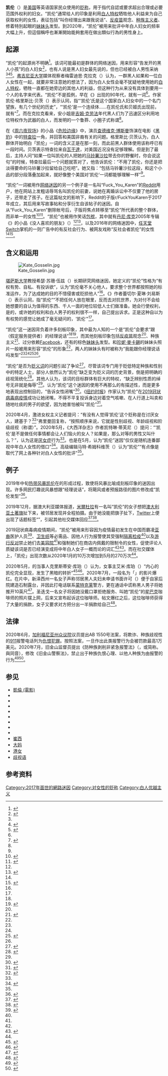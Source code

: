{{NoteTA
|G1=People
|G2=美国漫画
|G3=IT
|1=zh-cn:弗吉尼亚大学; zh-tw:維吉尼亞大學; zh-hk:維珍尼亞大學;
|2=zh-hk:查特域克·保斯曼;zh-tw:查德威克·鮑斯曼;zh-hans:查德维克·博斯曼;zh-hant:查德維克·博斯曼;
|3=zh-tw:珍妮·麥卡菲;zh-cn:珍妮·麦卡西;zh-hk:珍妮·麥卡錫;
|4=zh-hans:瓦坎达; zh-hant:瓦干達;
}}

{{for|[[卢森堡|卢森堡]]西部市镇|凯伦}}
'''凯伦'''（{{lang-en|Karen}}）是[[美国|美国]]等英语国家民众使用的[[贬义|贬称]]，用于指代自認{{le|权势|Entitlement|有权势}}或要求超出合理或必要范围外权利的妇女。“凯伦”通常给人的印象是利用[[白人特权|白人特权]]牺牲他人利益来为自己获取权利的女性，表征包括“叫你经理出来跟我说话”、[[接种疫苗争议|反疫苗]]观念、[[种族主义|种族主义者]]、修着特別起眼的[[妹妹头|妹妹头]]发型{{来源请求}}。到2020年，“凯伦”被用来批评中年白人妇女的频率大幅上升，但這個稱呼也漸漸開始能夠套用在做出類似行為的男性身上。

== 起源 ==
“凯伦”的起源尚不明确<ref>{{cite website | url=https://www.insider.com/karen-meme-origin-the-history-of-calling-women-karen-white-2020-5 | website=Business Insider | title=How the name Karen became a stand-in for problematic white women and a hugely popular meme | first=Rachel | last=Greenspan | date=2020-05-27 | quote=While there are many origin stories for the Karen meme, it's not completely clear where it came from — as is the case with many popular memes. "The origins of Karen are kind of really hard to pin down," Schimkowitz said. | accessdate=2020-07-17 }}{{Dead link}}</ref>。该词可能最初是{{le|黑人Twitter|Black Twitter}}群体的网络迷因，用来形容“告发开{{le|柠檬水摊|Lemonade stand}}的黑人小孩”的白人妇女<ref name=":0">{{Cite web|last=Tiffany|first=Kaitlyn|date=2020-05-06|title=How ‘Karen’ Became a Coronavirus Villain|url=https://www.theatlantic.com/technology/archive/2020/05/coronavirus-karen-memes-reddit-twitter-carolyn-goodman/611104/|access-date=2020-05-20|website=The Atlantic|language=en-US|archive-url=https://web.archive.org/web/20200519145242/https://www.theatlantic.com/technology/archive/2020/05/coronavirus-karen-memes-reddit-twitter-carolyn-goodman/611104/|archive-date=2020-05-19|dead-url=no}}</ref>，也有人说是黑人妇女最先说的，但也已经被白人男性采纳<ref name=":0" /><ref name=":4">{{Cite web|last=Lewis|first=Rachel Charlene|date=2020-04-10|title='Karen' Isn't a Slur – It's A Critique of Entitled White Womanhood|url=https://www.bitchmedia.org/article/very-online/the-karen-meme-isnt-a-slur-its-a-social-critique|access-date=2020-04-21|website=Bitch Media|archive-url=https://web.archive.org/web/20200418102720/https://www.bitchmedia.org/article/very-online/the-karen-meme-isnt-a-slur-its-a-social-critique|archive-date=2020-04-18|dead-url=yes}}</ref><ref>{{Cite web|date=2020-04-08|title=Opinion: Karen is not the equivalent of the N-word for white women. If you’re offended, you might be one|url=https://www.independent.co.uk/voices/karen-n-word-racism-white-women-julie-bindel-coronavirus-a9453201.html|access-date=2020-06-13|website=The Independent|language=en|archive-url=https://web.archive.org/web/20200611141727/https://www.independent.co.uk/voices/karen-n-word-racism-white-women-julie-bindel-coronavirus-a9453201.html|archive-date=2020-06-11|dead-url=no}}</ref>。[[弗吉尼亚大学|弗吉尼亚大学]]媒体观察者梅雷迪思·克拉克（{{lang|en|Meredith Clark}}）认为，一群黑人如果和一位白人女性在一起，就要非常注意她的想法了，因为白人女性会毫不犹疑地使用她的[[白人特权|白人特权]]，牺牲一直都在她旁边的其他人的利益，但这种行为从来没有具体到要用一个人的名字来代表。“凯伦”不是孤例，早在《{{le|Baby Got Back|Baby Got Back}}》出现的90年代，就有{{le|贝姬 (贬称)|Becky (slang)|贝姬}}一词<ref name=":0" />。作家凯伦·格里斯比·贝茨（{{lang|en|Karen Grigsby Bates}}）表示认同，指“‘凯伦’氏是这个国家白人妇女中的一个名门望族，有几个世纪的历史”，“‘凯伦’是一个连续体......在凯伦氏和贝姬氏出现前，就有{{le|安小姐|Miss Ann}}”<ref name=":8">{{Cite web|last=|first=|date=2020-07-15|title=What's In A 'Karen'? : Code Switch|url=https://www.npr.org/2020/07/14/891177904/whats-in-a-karen|dead-url=no|archive-url=https://web.archive.org/web/20200718204237/https://www.npr.org/2020/07/14/891177904/whats-in-a-karen|archive-date=2020-07-18|access-date=2020-07-19|website=NPR.org|language=en}}</ref>。而在克拉克看来，安小姐是[[吉姆·克劳法|吉姆·克劳法]]年代黑人们为了迅速区分利用地位特权作为武器的白人，而发明的一个鲁莽、小圈子式称谓<ref name=":8" />。

在《[[周六夜现场|周六夜现场]]》的小品《[[危险边缘|危险边缘]]》中，演员[[查德维克·博斯曼|查德维克·博斯曼]]饰演在电影《[[黑豹_(電影)|黑豹]]》中的[[黑豹_(漫畫)|特查拉]]一角，并回答和美国非裔有关的问题。格里斯比·贝茨认为，白人群体开始明白「凯伦」一词的含义正是在那一刻，而此前黑人群体使用该称呼已有一段时间。贝茨表示特查拉来自[[瓦干達|瓦干達]]，对美国近况没有足够理解。但是到了最后，主持人问“如果一位叫凯伦的人把她的[[马铃薯沙拉|马铃薯沙拉]]带去你的野餐时，你会说这句”的时候，特查拉最后一个问题就答对了，他告诉凯伦：“不用了凯伦，你还是把淡得要命的马铃薯沙拉留给自己吃吧”。她又指：“包括马铃薯沙拉这段，和这个小品的部分段落叠加起来，就好像整个美国对‘凯伦’一词都能够理解一样”<ref name=":8" />。

“凯伦”一词被用作[[网络迷因|网络迷因]]的另一个例子是一名叫“Fuck_You_Karen”的[[Reddit|Reddit]]用户，他在网站上发粗话辱骂名叫凯伦的前妻，说她在离婚诉讼中不仅要了他的房子，还带走了孩子。在这篇帖文的影响下，Reddit的子版r/FuckYouKaren于2017年成立，其后用来写故事帖和分享衍生自该帖子的迷因。自从“Fuck_You_Karen”删除帐号后，子版将焦点转移至“凯伦”所代表的整个群体，而非单一的女性<ref name="Romano">{{Cite web|last=Romano|first=Aja|date=2020-02-05|title=Karen: The anti-vaxxer soccer mom with speak-to-the-manager hair, explained|url=https://www.vox.com/2020/2/5/21079162/karen-name-insult-meme-manager|access-date=2020-04-21|website=Vox|archive-url=https://web.archive.org/web/20200421174030/https://www.vox.com/2020/2/5/21079162/karen-name-insult-meme-manager|archive-date=2020-04-21|dead-url=no}}</ref><ref name="BI">{{cite website | url=https://www.insider.com/karen-meme-origin-the-history-of-calling-women-karen-white-2020-5 | website=Business Insider | title=How the name Karen became a stand-in for problematic white women and a hugely popular meme | first=Rachel | last=Greenspan | date=2020-05-27 | accessdate=2020-05-29 }}{{Dead link}}</ref>。“凯伦”也被用作笑话[[包袱_(相声)|包袱]]，其中就有[[丹尼·库克|丹尼·库克]]2005年专辑《{{tsl|en|Retaliation (Dane Cook album)|复仇 (专辑)|复仇}}》的小品《没人喜欢的朋友》（{{lang|en|"The Friend Nobody Likes"}}）<ref name="BI" /><ref>{{cite news |author1=Epoch故事小馆 |title=在美国，只有Karen可以与“朝阳大妈”一战 |url=https://www.thepaper.cn/newsDetail_forward_7931506 |accessdate=2020-08-04 |work=澎湃新闻 |date=2020-06-21}}</ref>，以及2016年的网络迷因中，[[任天堂Switch|任天堂Switch]]掌机的一则广告中的有反社会行为、被网友戏称“反社会者凯伦”的女性<ref name="Romano" /><ref>{{Cite web|last=Frank|first=Allegra|date=2016-10-25|title=Nintendo Switch’s best, most revealing meme is antisocial ‘Karen’|url=https://www.polygon.com/2016/10/25/13403924/nintendo-switch-karen-meme-reveal-video|access-date=2020-06-13|website=Polygon|language=en|archive-url=https://web.archive.org/web/20200724133356/https://www.polygon.com/2016/10/25/13403924/nintendo-switch-karen-meme-reveal-video|archive-date=2020-07-24|dead-url=no}}</ref>。

== 含义和运用 ==
[[File:Kate_Gosselin.jpg|thumb]]

[[堪萨斯大学|堪萨斯大学]]教授希瑟·苏珊·伍兹（{{lang-en|Heather Suzanne Woods}}）长期研究网络迷因，她定义的“凯伦”性格为“有权有势、自私、有投诉欲”，认为“凯伦毫不关心他人，要求整个世界都按照她的标准运作，为了达成她的目的不惜侵害或贬损他人”<ref name=":0" />。《{{le|老娘立场|Bitch (magazine)}}》作者蕾切尔·夏琳·刘易斯（{{lang|en|Rachel Charlene Lewis}}）表示认同，指“凯伦”“不把任何人放在眼里，反而去对抗世界，为对付不会给她想要的自认为值得的东西、千人一面的地位较低人士们做准备。她会行使权利，是的，或许她的权利和白人男子的权利很不一样，自己提出诉求。正是这种自以为有权势的感觉让她成了毫无疑问的，‘凯伦’”<ref name=":4" />。

“凯伦”这一迷因背负着许多刻板印象，其中最为人知的一个是“凯伦”会要求“跟（假定服务提供者）的经理说话”<ref name="Romano" /><ref name="KYM">{{cite website|title=10+ Memes of Karen, the Infamous "Speak to the Manager" Haircut|url=https://knowyourmeme.com/editorials/collections/10-memes-of-karen-the-infamous-speak-to-the-manager-haircut|accessdate=2020-05-30|website=Know Your Meme|archive-date=2021-07-26|archive-url=https://web.archive.org/web/20210726202538/https://knowyourmeme.com/editorials/collections/10-memes-of-karen-the-infamous-speak-to-the-manager-haircut|dead-url=yes}}</ref>，而其他刻板印象包括[[接种疫苗争议|反疫苗]]观念<ref name="Romano" />、种族主义<ref name=":5">{{cite website|last=Asmelash|first=Leah|date=2020-05-30|title=How Karen became a meme, and what real-life Karens think about it|url=https://edition.cnn.com/2020/05/30/us/karen-meme-trnd/index.html|accessdate=2020-05-30|website=CNN|archive-date=2021-12-15|archive-url=https://web.archive.org/web/20211215005514/https://edition.cnn.com/2020/05/30/us/karen-meme-trnd/index.html|dead-url=no}}</ref>、过分依赖[[Facebook|Facebook]]，还有{{le|挑染|Hair highlighting}}的棕色[[妹妹头|妹妹头]]发型。{{tsl|en|Kate Gosselin|凯特·戈塞林}}和[[珍妮·麥卡錫|珍妮·麥卡錫]]的妹妹头照片一般被用来形容“凯伦”的形象<ref name=":7" />，两人的妹妹头有时被称为“我能跟你经理说话吗发型”<ref name="BI" /><ref name="Romano" /><ref>{{Cite web|last=Dozier|first=Rob|date=2018-08-21|title=Why Memes Making Fun of White People Demanding to 'Speak to the Manager!' Are So Popular Right Now|url=https://slate.com/human-interest/2018/08/bbq-becky-permit-patty-apple-store-lady-why-laughing-at-white-entitlement-feels-so-appropriate.html|access-date=2020-04-21|website=Slate|archive-date=2021-09-24|archive-url=https://web.archive.org/web/20210924063645/https://slate.com/human-interest/2018/08/bbq-becky-permit-patty-apple-store-lady-why-laughing-at-white-entitlement-feels-so-appropriate.html|dead-url=yes}}</ref><ref name="KYM" />。

“凯伦”是否为[[贬义|贬义词]]的问题引起了争论<ref name=":1">{{cite web | url=https://www.inquirer.com/opinion/karen-memes-slur-kate-gosselin-hate-speech-women-20200513.html | website=The Philadelphia Inquirer | title=Is calling someone ‘Karen’ a slur? An investigation. | date=2020-05-27 | accessdate=2020-06-02 | archive-date=2021-11-26 | archive-url=https://web.archive.org/web/20211126145643/https://www.inquirer.com/opinion/karen-memes-slur-kate-gosselin-hate-speech-women-20200513.html | dead-url=yes }}</ref>。尽管该词专门用于贬低特定种族和性别中的特定人士，部分人依然认为“凯伦”缺乏变为贬义词的历史背景，倒是把明确的歧视笼统化<ref>{{cite website | url=https://www.cbc.ca/radio/day6/dysfunction-in-long-term-care-the-meaning-of-karen-zunzi-crispr-covid-19-tests-baroness-von-sketch-more-1.5588200/after-racial-violence-in-the-u-s-writer-karen-attiah-re-examines-the-karen-meme-1.5588208 | website=CBC | title=After racial violence in the U.S., writer Karen Attiah re-examines the 'Karen' meme | date=2020-05-27 | accessdate=2020-06-02 | archive-date=2022-01-06 | archive-url=https://web.archive.org/web/20220106172408/https://www.cbc.ca/radio/day6/dysfunction-in-long-term-care-the-meaning-of-karen-zunzi-crispr-covid-19-tests-baroness-von-sketch-more-1.5588200/after-racial-violence-in-the-u-s-writer-karen-attiah-re-examines-the-karen-meme-1.5588208 | dead-url=no }}</ref>。其他人认为，该词的目标群体有巨大的特权，“缺乏辨别性质的绰号无非就是侮辱”<ref name=":1" />。{{tsl|en|Hadley Freeman|哈德利·弗里曼}}认为“凯伦”这个迷因的使用不再那么的有描述性，而是更多地表现出控制目的，“告诉女性闭嘴”<ref name=":2">{{Cite news|last=Freeman|first=Hadley|date=2020-04-13|title=The 'Karen' meme is everywhere – and it has become mired in sexism|work=The Guardian|url=https://www.theguardian.com/fashion/2020/apr/13/the-karen-meme-is-everywhere-and-it-has-become-mired-in-sexism|access-date=2020-04-21|archive-date=2021-12-01|archive-url=https://web.archive.org/web/20211201194147/https://www.theguardian.com/fashion/2020/apr/13/the-karen-meme-is-everywhere-and-it-has-become-mired-in-sexism|dead-url=no}}</ref>。《[[纽约时报|纽约时报]]》作家{{tsl|en|Jennifer Weiner|珍妮弗·韦纳}}认为“凯伦”在[[2019冠状病毒病疫情|2019冠状病毒病疫情]]成功让她闭嘴，不得不平复投诉身边对着空气咳嗽、在人行道上叫卖和随地吐痰的男子的欲望，因为她害怕被叫“凯伦”<ref name="Weiner">{{Cite news|last=Weiner|first=Jennifer|date=2020-04-14|title=The Seductive Appeal of Pandemic Shaming|language=en-US|work=The New York Times|url=https://www.nytimes.com/2020/04/14/opinion/coronavirus-shaming.html|access-date=2020-06-13|issn=0362-4331|archive-date=2021-12-08|archive-url=https://web.archive.org/web/20211208005930/https://www.nytimes.com/2020/04/14/opinion/coronavirus-shaming.html|dead-url=no}}</ref>。

2020年4月，激进女权主义记者{{le|朱莉·宾德尔|Julie Bindel}}提问：“有没有人觉得‘凯伦’这个贬称是在讨厌女人，建基于{{le|阶级歧视|Class discrimination|阶级偏见}}？<ref name="Parsons">{{Cite web|url=https://www.pinknews.co.uk/2020/04/06/karen-slur-meme-coronavirus-pandemic-julie-bindel-twitter-feminism-white-privilege-class/|title=In these trying times, lesbian radical feminist Julie Bindel is debating whether 'Karen' is a slur. Yes, really|last=Parsons|first=Vic|date=2020-04-06|website=PinkNews|dead-url=no|access-date=2020-04-21|archive-url=https://web.archive.org/web/20200417035524/https://www.pinknews.co.uk/2020/04/06/karen-slur-meme-coronavirus-pandemic-julie-bindel-twitter-feminism-white-privilege-class/|archive-date=2020-04-17}}</ref>”弗里曼回复称，“按照顺序来说，它就是性别歧视、年龄歧视和阶级歧视（称谓）”。2020年5月，《大西洋杂志》作者凯特琳·蒂芙尼（{{lang|en|Kaitlyn Tiffany}}）提问：“‘凯伦’是不是做任何事情都会让人们恼火的女人？如果是，那么对等的男性又叫什么？”，认为这是[[厌女症|厌女症]]行为<ref name=":0" />。也是在5月，{{le|妮娜·伯利|Nina Burleigh}}认为“凯伦”迷因“仅仅是随机连番鄙视中年白人女性的借口”<ref name=":6">{{Cite web|last=Burleigh|first=Nina|date=2020-05-28|title=How the Karen Meme Benefits the Right|url=https://gen.medium.com/how-the-karen-meme-benefits-the-right-4cff760d6e90|access-date=2020-06-13|website=Medium|language=en|archive-date=2021-12-08|archive-url=https://web.archive.org/web/20211208005931/https://gen.medium.com/how-the-karen-meme-benefits-the-right-4cff760d6e90|dead-url=no}}</ref>。{{le|了解你的迷因|Know Your Meme}}高级编辑马特·希姆科维茨（{{lang|en|Matt Schimkowitz}}）认为“凯伦”“有点像是取代了网上各种针对白人女性的批评”<ref name="BI" />。

== 例子 ==
2019年中旬[[2019年大西洋颶風季|热带风暴凯伦]]在{{le|大西洋飓风|Atlantic hurricane}}的形成过程，致使将风暴比喻成刻板印象的迷因出现。许多网民打趣说风暴想跟“经理说话”，将飓风或者预报路径的图片修改成“凯伦发型”<ref>{{Cite web|last=Mansoor|first=Sanya|url=https://time.com/5683398/tropical-storm-karen-memes/|title=Tropical Storm Karen Has the Internet Saying the Storm 'Wants to Speak to a Manager'|website=Time|date=2019-09-22|access-date=2020-04-21|archive-date=2021-07-26|archive-url=https://web.archive.org/web/20210726030038/https://time.com/5683398/tropical-storm-karen-memes/|dead-url=no}}</ref>。

2019年12月，据澳大利亚媒体报道，[[米爾杜拉|米爾杜拉]]有一名叫“凯伦”的女子想把[[澳大利亚土著旗|澳大利亚土著旗]]扯下来，被邻居发现并全程拍摄。由于她没能把旗子扯下，[[Twitter|Twitter]]上便出现了话题标签“{{lang|en|#TooStrongForYouKaren}}”，引起其他社交媒体回应<ref>{{cite web | url=https://www.sbs.com.au/news/mildura-woman-attempts-to-tear-down-aboriginal-flag-in-viral-video | title=Mildura woman attempts to tear down Aboriginal flag in viral video | date=2019-12-15 | publisher=SBS World News | location=Sydney | accessdate=2020-06-26 | archive-date=2021-07-11 | archive-url=https://web.archive.org/web/20210711230353/https://www.sbs.com.au/news/mildura-woman-attempts-to-tear-down-aboriginal-flag-in-viral-video | dead-url=no }}</ref><ref>{{cite web | url=https://www.abc.net.au/news/2019-12-23/too-strong-for-you-karen-viral-video-prompts-mildura-rally/11823082 | title=#toostrongforyoukaren viral video prompts anti-racism rally in Mildura | first=Christopher | last=Testa | date=2019-12-22 | publisher=ABC Mildura Swan Hill | location=Mildura, Victoria, Australia | accessdate=2020-06-26 | archive-date=2021-06-02 | archive-url=https://web.archive.org/web/20210602184443/https://www.abc.net.au/news/2019-12-23/too-strong-for-you-karen-viral-video-prompts-mildura-rally/11823082 | dead-url=no }}</ref>。

2019冠状病毒病疫情期间，“凯伦”被用来形容因为疫情最初发生在中国而霸凌[[亚裔美国人|亚裔]]医护人员<ref>{{Cite web|title='Go to China!': 'Nurses' hailed for blocking anti-quarantine 'Karen' at coronavirus protest|url=https://globalnews.ca/news/6841208/coronavirus-nurses-block-protest-denver/|last=Elliott|first=Josh K.|date=2020-04-20|website=Global News|access-date=2020-05-01|archive-date=2022-01-13|archive-url=https://web.archive.org/web/20220113113149/https://globalnews.ca/news/6841208/coronavirus-nurses-block-protest-denver/|dead-url=no}}</ref>、{{tsl|en|hoarding|囤积}}[[卫生纸|卫生纸]]等必需品、因他人行为报警使其受强制[[隔离检疫|隔离检疫]]<ref name="Weiner" />以及[[2019冠狀病毒病疫情應對的反抗|游行反对]]禁止她们去[[美容院|美容院]]<ref name=":0" />和强制她们在商店内佩戴{{le|2019冠状病毒病疫情期间的口罩|Face masks during the COVID-19 pandemic|口罩}}的限制令的女性，促使评论人质疑该词是否已经演变成将中年白人女子一概而论的词汇<ref name=":0" /><ref>{{cite news |first1=Greg |last1=Bensinger |title=“卡伦”简史：一个普通名字如何变成白人特权代名词 |url=https://cn.nytimes.com/culture/20200805/karen-name-meme-history/ |accessdate=2020-08-08 |work=纽约时报中文网 |date=2020-08-05 |archive-date=2020-08-08 |archive-url=https://web.archive.org/web/20200808015305/https://cn.nytimes.com/culture/20200805/karen-name-meme-history/ |dead-url=no }}</ref>。而在社交媒体上，「凯伦」出现次数从2020年1月的10万次增加到5月的270万次<ref name=":6" />。

2020年5月，{{le|中央公园观鸟事件|Central Park birdwatching incident}}的当事人克里斯蒂安·库珀（{{lang|en|Christian Cooper}}）认为，女事主艾米·库珀（{{lang|en|Amy Cooper}}）“内心的凯伦完全显现，发生了黑暗的转折”<ref>{{Cite web|last=Perper|first=Rosie|url=https://www.insider.com/police-central-park-karen-video-dog-leash-2020-5|title=A woman in a video appears to call the police claiming there's an 'African American man threatening my life' – he apparently had asked her to put her dog on a leash|website=Insider|date=2020-05-25|access-date=2020-05-26}}</ref><ref name=":3">{{cite news |first=Sarah Maslin |last=Nir |title=White Woman Is Fired After Calling Police on Black Man in Central Park |url=https://www.nytimes.com/2020/05/26/nyregion/amy-cooper-dog-central-park.html |work=The New York Times |date=2020-05-26 |access-date=2020-05-26 |archive-date=2022-01-07 |archive-url=https://web.archive.org/web/20220107075904/https://www.nytimes.com/2020/05/26/nyregion/amy-cooper-dog-central-park.html |dead-url=no }}</ref>。2020年7月，一段名为「{{lang|en|Permit Karen}}」的影片爆红。在片中，新泽西州一名女子声称邻居黑人夫妇未申请书面许可（{{lang-en|permit}}）便于自家后院建造石制露台，并因此打电话联系[[蒙特克莱|蒙特克莱]]警方，更在通话中谎称黑人男子将她推开10英尺<ref>{{Cite web|last=Martin|first=Julia|title=Video of white woman calling police on Black neighbor causes stir in Montclair|url=https://www.northjersey.com/story/news/essex/montclair/2020/07/01/montclair-nj-fareed-nassor-hayat-video-permit-karen-goes-viral/3285354001/|access-date=2020-07-23|website=North Jersey Media Group|language=en-US|archive-date=2021-01-22|archive-url=https://web.archive.org/web/20210122230415/https://www.northjersey.com/story/news/essex/montclair/2020/07/01/montclair-nj-fareed-nassor-hayat-video-permit-karen-goes-viral/3285354001/|dead-url=no}}</ref>。圣迭戈一名女子将因她没戴口罩拒绝服务、叫她“凯伦”的[[星巴克|星巴克]]咖啡师的照片摆上网，后来又宣布起诉这位咖啡师。帖文爆红之后，这位咖啡师获得了大量的捐款，女子又要求对方把分出一半捐款给自己<ref>{{Cite web|title=Woman who refused to wear a mask in Starbucks now wants half of $100,000 donated to barista|url=https://www.cbsnews.com/news/starbucks-karen-amber-gilles-half-barista-100000-tips/|access-date=2020-07-27|website=CBS News|language=en-US|archive-date=2021-05-27|archive-url=https://web.archive.org/web/20210527150720/https://www.cbsnews.com/news/starbucks-karen-amber-gilles-half-barista-100000-tips/|dead-url=no}}</ref>。

==法律==
2020年6月，[[加利福尼亚州众议院|加利福尼亚州众议院]]议员{{le|罗伯·邦塔|Rob Bonta}}提出AB 1550号法案，将欺诈、种族歧视性的[[9-1-1|911]]报警电话列为[[仇恨犯罪|仇恨犯罪]]。按照法案，一旦作出此类报警行为会被罚款最高1万美元。2020年7月，旧金山监督员{{le|沙曼·沃尔顿|Shamann Walton}}提出《防种族剥削非紧急报警法》（{{lang-en|Caution Against Racially Exploitative Non-Emergencies Act}}，或简称{{lang|en|CAREN Act}}。{{lang|en|CAREN}}與{{lang|en|Karen}}同音），修改《旧金山警察法》，禁止出于种族仇恨心理、以他人种族为由报警的行为<ref>{{cite news |last1=Bauman |first1=Anna |title=SF supe proposes CAREN Act to prohibit 'false racially biased emergency reports' |url=https://www.sfchronicle.com/bayarea/article/SF-supe-proposes-CAREN-Act-to-prohibit-false-15392969.php |work=San Francisco Chronicle |date=2020-07-07 |accessdate=2020-08-03 |archive-date=2021-09-05 |archive-url=https://web.archive.org/web/20210905032754/https://www.sfchronicle.com/bayarea/article/SF-supe-proposes-CAREN-Act-to-prohibit-false-15392969.php |dead-url=no }}</ref><ref>{{cite news |title=屢有白人種族歧視亂報警加州提《CAREN法案》遏止 |url=https://hk.on.cc/hk/bkn/cnt/amenews/20200709/bkn-20200709170242273-0709_00972_001.html |accessdate=2020-08-04 |work=东网 |date=2020-07-09|language=zh-hk}}</ref>。

== 参见 ==
* [[凱倫_(電影)|凱倫 (電影)]]
* {{tsl|en|Becky (slang)|贝姬 (贬称)|贝姬}}
* {{tsl|en|Bye, Felicia|走好不送，费利西亚}}
* {{tsl|en|Bye Felipe|再见，费利佩}}
* {{tsl|en|Chad (slang)|查德 (贬称)|查德}}
* {{tsl|en|Cracker (term)|白佬}}
* {{tsl|en|Gammon (insult)|金门火腿 (贬称)|金门火腿}}
* {{tsl|en|Kyle (slang)|凯尔 (贬称)|凯尔}}
* {{tsl|en|Mister Charlie|查理先生}}
* [[崔西|崔西]]
* [[大妈|大妈]]
* [[港女_(潮語)|港女]]
* [[歧视语|歧视语]]

== 参考资料 ==
{{reflist|30em}}

[[Category:2017年面世的網路迷因|Category:2017年面世的網路迷因]]
[[Category:对女性的贬称|Category:对女性的贬称]]
[[Category:白人优越主义|Category:白人优越主义]]